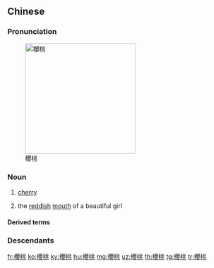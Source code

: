 {{also|樱桃}}
==Chinese==
{{zh-forms|s=樱桃}}

===Pronunciation===
{{zh-pron
|m=yīngtáo,tl=y,er=y
|c=jing1 tou4
|md=ĕng-tò̤
|mn=eng-thô
|w=1an dau,1in dau
|w_note=The former pronunciation developed irregularly from Middle Chinese and is considered correct (avoids homophony with {{zh-l|陰道}})
|mc=y
|oc=y
|cat=n
}}

[[File:Cherry Stella444.jpg|thumb|250px|櫻桃]]

===Noun===
{{zh-noun}}

# [[cherry]] {{gloss|plant and fruit}}
# {{lb|zh|figurative}} the [[reddish]] [[mouth]] of a beautiful girl

====Derived terms====
{{zh-der|櫻桃餅|櫻桃派|櫻桃餡餅|山櫻桃|打櫻桃|櫻桃宴|櫻桃小口}}

===Descendants===
{{CJKV||s=桜桃|おうとう|앵두|anh đào}}

[[fr:櫻桃]]
[[ko:櫻桃]]
[[ky:櫻桃]]
[[hu:櫻桃]]
[[mg:櫻桃]]
[[uz:櫻桃]]
[[th:櫻桃]]
[[tg:櫻桃]]
[[tr:櫻桃]]